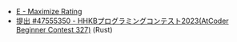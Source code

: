 
<Meta title="ABC327/ABC327-E" />
<Slide src={Png} layout="fullscreen" label="ABC327 E - Maximize Rating" />

- [E \- Maximize Rating](https://atcoder.jp/contests/abc327/tasks/abc327_e)
- [提出 \#47555350 \- HHKBプログラミングコンテスト2023\(AtCoder Beginner Contest 327\)](https://atcoder.jp/contests/abc327/submissions/47555350) (Rust)
